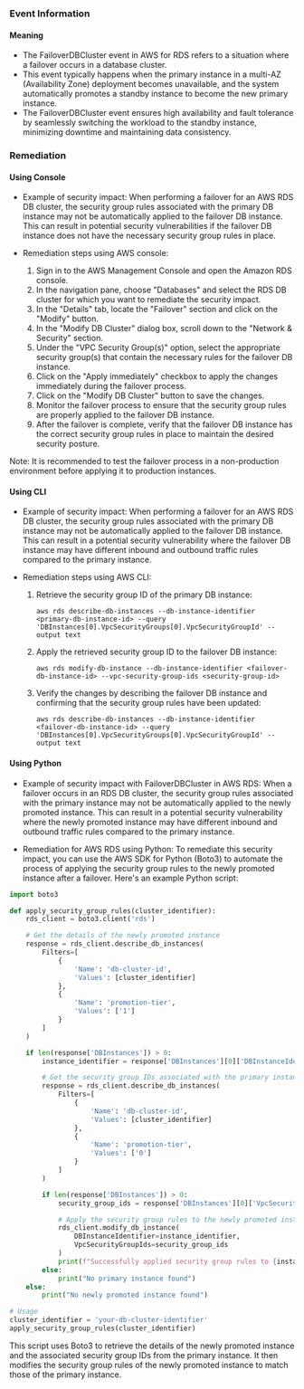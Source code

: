 
### Event Information

#### Meaning

- The FailoverDBCluster event in AWS for RDS refers to a situation where a failover occurs in a database cluster. 
- This event typically happens when the primary instance in a multi-AZ (Availability Zone) deployment becomes unavailable, and the system automatically promotes a standby instance to become the new primary instance. 
- The FailoverDBCluster event ensures high availability and fault tolerance by seamlessly switching the workload to the standby instance, minimizing downtime and maintaining data consistency.

### Remediation

#### Using Console

- Example of security impact: When performing a failover for an AWS RDS DB cluster, the security group rules associated with the primary DB instance may not be automatically applied to the failover DB instance. This can result in potential security vulnerabilities if the failover DB instance does not have the necessary security group rules in place.

- Remediation steps using AWS console:
  1. Sign in to the AWS Management Console and open the Amazon RDS console.
  2. In the navigation pane, choose "Databases" and select the RDS DB cluster for which you want to remediate the security impact.
  3. In the "Details" tab, locate the "Failover" section and click on the "Modify" button.
  4. In the "Modify DB Cluster" dialog box, scroll down to the "Network & Security" section.
  5. Under the "VPC Security Group(s)" option, select the appropriate security group(s) that contain the necessary rules for the failover DB instance.
  6. Click on the "Apply immediately" checkbox to apply the changes immediately during the failover process.
  7. Click on the "Modify DB Cluster" button to save the changes.
  8. Monitor the failover process to ensure that the security group rules are properly applied to the failover DB instance.
  9. After the failover is complete, verify that the failover DB instance has the correct security group rules in place to maintain the desired security posture.

Note: It is recommended to test the failover process in a non-production environment before applying it to production instances.

#### Using CLI

- Example of security impact: When performing a failover for an AWS RDS DB cluster, the security group rules associated with the primary DB instance may not be automatically applied to the failover DB instance. This can result in a potential security vulnerability where the failover DB instance may have different inbound and outbound traffic rules compared to the primary instance.

- Remediation steps using AWS CLI:
  1. Retrieve the security group ID of the primary DB instance:
     ```
     aws rds describe-db-instances --db-instance-identifier <primary-db-instance-id> --query 'DBInstances[0].VpcSecurityGroups[0].VpcSecurityGroupId' --output text
     ```

  2. Apply the retrieved security group ID to the failover DB instance:
     ```
     aws rds modify-db-instance --db-instance-identifier <failover-db-instance-id> --vpc-security-group-ids <security-group-id>
     ```

  3. Verify the changes by describing the failover DB instance and confirming that the security group rules have been updated:
     ```
     aws rds describe-db-instances --db-instance-identifier <failover-db-instance-id> --query 'DBInstances[0].VpcSecurityGroups[0].VpcSecurityGroupId' --output text
     ```

#### Using Python

- Example of security impact with FailoverDBCluster in AWS RDS: When a failover occurs in an RDS DB cluster, the security group rules associated with the primary instance may not be automatically applied to the newly promoted instance. This can result in a potential security vulnerability where the newly promoted instance may have different inbound and outbound traffic rules compared to the primary instance.

- Remediation for AWS RDS using Python: To remediate this security impact, you can use the AWS SDK for Python (Boto3) to automate the process of applying the security group rules to the newly promoted instance after a failover. Here's an example Python script:

```python
import boto3

def apply_security_group_rules(cluster_identifier):
    rds_client = boto3.client('rds')

    # Get the details of the newly promoted instance
    response = rds_client.describe_db_instances(
        Filters=[
            {
                'Name': 'db-cluster-id',
                'Values': [cluster_identifier]
            },
            {
                'Name': 'promotion-tier',
                'Values': ['1']
            }
        ]
    )

    if len(response['DBInstances']) > 0:
        instance_identifier = response['DBInstances'][0]['DBInstanceIdentifier']

        # Get the security group IDs associated with the primary instance
        response = rds_client.describe_db_instances(
            Filters=[
                {
                    'Name': 'db-cluster-id',
                    'Values': [cluster_identifier]
                },
                {
                    'Name': 'promotion-tier',
                    'Values': ['0']
                }
            ]
        )

        if len(response['DBInstances']) > 0:
            security_group_ids = response['DBInstances'][0]['VpcSecurityGroups']

            # Apply the security group rules to the newly promoted instance
            rds_client.modify_db_instance(
                DBInstanceIdentifier=instance_identifier,
                VpcSecurityGroupIds=security_group_ids
            )
            print(f"Successfully applied security group rules to {instance_identifier}")
        else:
            print("No primary instance found")
    else:
        print("No newly promoted instance found")

# Usage
cluster_identifier = 'your-db-cluster-identifier'
apply_security_group_rules(cluster_identifier)
```

This script uses Boto3 to retrieve the details of the newly promoted instance and the associated security group IDs from the primary instance. It then modifies the security group rules of the newly promoted instance to match those of the primary instance.

